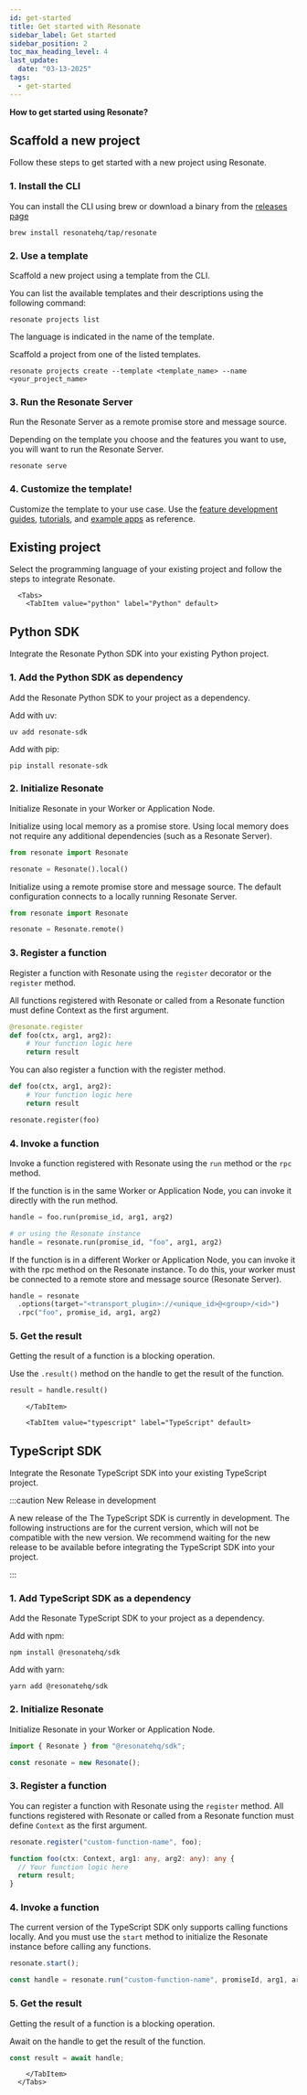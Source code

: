 ```yaml
---
id: get-started
title: Get started with Resonate
sidebar_label: Get started
sidebar_position: 2
toc_max_heading_level: 4
last_update:
  date: "03-13-2025"
tags:
  - get-started
---
```



**How to get started using Resonate?**

<Tabs>
  <TabItem value="new" label="New project" default>

## Scaffold a new project

Follow these steps to get started with a new project using Resonate.

### 1. Install the CLI

You can install the CLI using brew or download a binary from the [releases page](https://github.com/resonatehq/resonate/releases)

```shell
brew install resonatehq/tap/resonate
```

### 2. Use a template

Scaffold a new project using a template from the CLI.

You can list the available templates and their descriptions using the following command:

```shell
resonate projects list
```

The language is indicated in the name of the template.

Scaffold a project from one of the listed templates.

```shell
resonate projects create --template <template_name> --name <your_project_name>
```

### 3. Run the Resonate Server

Run the Resonate Server as a remote promise store and message source.

Depending on the template you choose and the features you want to use, you will want to run the Resonate Server.

```shell
resonate serve
```

### 4. Customize the template!

Customize the template to your use case.
Use the [feature development guides](/develop), [tutorials](/learn), and [example apps](https://github.com/resonatehq-examples) as reference.

  </TabItem>
  <TabItem value="existing" label="Existing project">
    
## Existing project

Select the programming language of your existing project and follow the steps to integrate Resonate.

      <Tabs>
        <TabItem value="python" label="Python" default>

## Python SDK

Integrate the Resonate Python SDK into your existing Python project.

### 1. Add the Python SDK as dependency

Add the Resonate Python SDK to your project as a dependency.

Add with uv:

```shell
uv add resonate-sdk
```

Add with pip:

```shell
pip install resonate-sdk
```

### 2. Initialize Resonate

Initialize Resonate in your Worker or Application Node.

Initialize using local memory as a promise store.
Using local memory does not require any additional dependencies (such as a Resonate Server).

```python
from resonate import Resonate

resonate = Resonate().local()
```

Initialize using a remote promise store and message source.
The default configuration connects to a locally running Resonate Server.

```python
from resonate import Resonate

resonate = Resonate.remote()
```

### 3. Register a function

Register a function with Resonate using the `register` decorator or the `register` method.

All functions registered with Resonate or called from a Resonate function must define Context as the first argument.

```python
@resonate.register
def foo(ctx, arg1, arg2):
    # Your function logic here
    return result
```

You can also register a function with the register method.

```python
def foo(ctx, arg1, arg2):
    # Your function logic here
    return result

resonate.register(foo)
```

### 4. Invoke a function

Invoke a function registered with Resonate using the `run` method or the `rpc` method.

If the function is in the same Worker or Application Node, you can invoke it directly with the run method.

```python
handle = foo.run(promise_id, arg1, arg2)

# or using the Resonate instance
handle = resonate.run(promise_id, "foo", arg1, arg2)
```

If the function is in a different Worker or Application Node, you can invoke it with the rpc method on the Resonate instance.
To do this, your worker must be connected to a remote store and message source (Resonate Server).

```python
handle = resonate
  .options(target="<transport_plugin>://<unique_id>@<group>/<id>")
  .rpc("foo", promise_id, arg1, arg2)
```

### 5. Get the result

Getting the result of a function is a blocking operation.

Use the `.result()` method on the handle to get the result of the function.

```python
result = handle.result()
```

        </TabItem>

        <TabItem value="typescript" label="TypeScript" default>

## TypeScript SDK

Integrate the Resonate TypeScript SDK into your existing TypeScript project.

:::caution New Release in development

A new release of the The TypeScript SDK is currently in development.
The following instructions are for the current version, which will not be compatible with the new version.
We recommend waiting for the new release to be available before integrating the TypeScript SDK into your project.

:::

### 1. Add TypeScript SDK as a dependency

Add the Resonate TypeScript SDK to your project as a dependency.

Add with npm:

```shell
npm install @resonatehq/sdk
```

Add with yarn:

```shell
yarn add @resonatehq/sdk
```

### 2. Initialize Resonate

Initialize Resonate in your Worker or Application Node.

```typescript
import { Resonate } from "@resonatehq/sdk";

const resonate = new Resonate();
```

### 3. Register a function

You can register a function with Resonate using the `register` method.
All functions registered with Resonate or called from a Resonate function must define `Context` as the first argument.

```typescript
resonate.register("custom-function-name", foo);

function foo(ctx: Context, arg1: any, arg2: any): any {
  // Your function logic here
  return result;
}
```

### 4. Invoke a function

The current version of the TypeScript SDK only supports calling functions locally.
And you must use the `start` method to initialize the Resonate instance before calling any functions.

```typescript
resonate.start();

const handle = resonate.run("custom-function-name", promiseId, arg1, arg2);
```

### 5. Get the result

Getting the result of a function is a blocking operation.

Await on the handle to get the result of the function.

```typescript
const result = await handle;
```

        </TabItem>
      </Tabs>

  </TabItem>

</Tabs>
